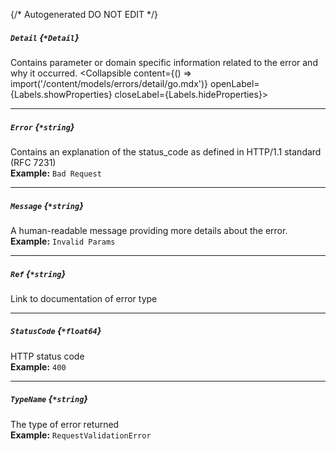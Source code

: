 {/* Autogenerated DO NOT EDIT  */}

##### `Detail` *{`*Detail`}*
Contains parameter or domain specific information related to the error and why it occurred.
<Collapsible content={() => import('/content/models/errors/detail/go.mdx')} openLabel={Labels.showProperties} closeLabel={Labels.hideProperties}>
</Collapsible>

---
##### `Error` *{`*string`}*
Contains an explanation of the status_code as defined in HTTP/1.1 standard (RFC 7231)
<br/>
**Example:** `Bad Request`

---
##### `Message` *{`*string`}*
A human\-readable message providing more details about the error.
<br/>
**Example:** `Invalid Params`

---
##### `Ref` *{`*string`}*
Link to documentation of error type

---
##### `StatusCode` *{`*float64`}*
HTTP status code
<br/>
**Example:** `400`

---
##### `TypeName` *{`*string`}*
The type of error returned
<br/>
**Example:** `RequestValidationError`


